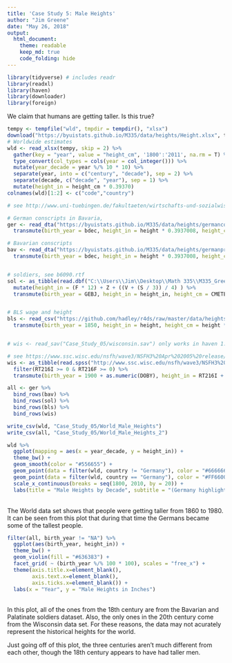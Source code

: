 ```yaml
---
title: 'Case Study 5: Male Heights'
author: "Jim Greene"
date: "May 26, 2018"
output: 
  html_document:
    theme: readable
    keep_md: true
    code_folding: hide
---
```


```r
library(tidyverse) # includes readr
library(readxl)
library(haven)
library(downloader)
library(foreign)
```

We claim that humans are getting taller. Is this true?

```r
tempy <- tempfile("wld", tmpdir = tempdir(), "xlsx")
download("https://byuistats.github.io/M335/data/heights/Height.xlsx", tempy, mode = "wb")
# Worldwide estimates
wld <- read_xlsx(tempy, skip = 2) %>% 
  gather(key = "year", value = "height_cm", '1800':'2011', na.rm = T) %>%
  type_convert(col_types = cols(year = col_integer())) %>% 
  mutate(year_decade = year %/% 10 * 10) %>% 
  separate(year, into = c("century", "decade"), sep = 2) %>% 
  separate(decade, c("decade", "year"), sep = 1) %>% 
  mutate(height_in = height_cm * 0.39370)
colnames(wld)[1:2] <- c("code","country")
```

```r
# see http://www.uni-tuebingen.de/fakultaeten/wirtschafts-und-sozialwissenschaftliche-fakultaet/faecher/wirtschaftswissenschaft/lehrstuehle/volkswirtschaftslehre/wirtschaftsgeschichte/data-hub-height.html

# German conscripts in Bavaria, 
ger <- read_dta("https://byuistats.github.io/M335/data/heights/germanconscr.dta") %>% 
  transmute(birth_year = bdec, height_in = height * 0.3937008, height_cm = height, study_id = as.character(c(1001:2382)))

# Bavarian conscripts
bav <- read_dta("https://byuistats.github.io/M335/data/heights/germanprison.dta") %>% 
  transmute(birth_year = bdec, height_in = height * 0.3937008, height_cm = height, study_id = as.character(c(3001:3477)))


# soldiers, see b6090.rtf
sol <- as_tibble(read.dbf("C:\\Users\\Jim\\Desktop\\Math 335\\M335_Greene_Jim_\\Case_Study_05\\B6090.DBF")) %>% 
  mutate(height_in = (F * 12) + Z + ((V + (S / 3)) / 4) ) %>% 
  transmute(birth_year = GEBJ, height_in = height_in, height_cm = CMETER, study_id = as.character(RECNO))


# BLS wage and height
bls <- read_csv("https://github.com/hadley/r4ds/raw/master/data/heights.csv") %>% 
  transmute(birth_year = 1850, height_in = height, height_cm = height * 0.39370, study_id = as.character(c(50001:51192)))


# wis <- read_sav("Case_Study_05/wisconsin.sav") only works in haven 1.1.0

# see https://www.ssc.wisc.edu/nsfh/wave3/NSFH3%20Apr%202005%20release/Nsfh3main04202005.CBK
wis <- as_tibble(read.spss("http://www.ssc.wisc.edu/nsfh/wave3/NSFH3%20Apr%202005%20release/main05022005.sav", to.data.frame = T)) %>% 
  filter(RT216I >= 0 & RT216F >= 0) %>% 
  transmute(birth_year = 1900 + as.numeric(DOBY), height_in = RT216I + (RT216F * 12), height_cm = (RT216I + (RT216F * 12)) * 0.39370, study_id = as.character(CASEID))
```

```r
all <- ger %>% 
  bind_rows(bav) %>% 
  bind_rows(sol) %>% 
  bind_rows(bls) %>% 
  bind_rows(wis)
```

```r
write_csv(wld, "Case_Study_05/World_Male_Heights")
write_csv(all, "Case_Study_05/World_Male_Heights_2")
```

```r
wld %>% 
  ggplot(mapping = aes(x = year_decade, y = height_in)) +
  theme_bw() +
  geom_smooth(color = "#556655") +
  geom_point(data = filter(wld, country != "Germany"), color = "#666666") +
  geom_point(data = filter(wld, country == "Germany"), color = "#FF6600", size = 2) +
  scale_x_continuous(breaks = seq(1800, 2010, by = 20)) +
  labs(title = "Male Heights by Decade", subtitle = "(Germany highlighted)", x = "Decade", y = "Height in Inches")
```
</br>
The World data set shows that people were getting taller from 1860 to 1980. It can be seen from this plot that during that time the Germans became some of the tallest people.


```r
filter(all, birth_year != "NA") %>% 
  ggplot(aes(birth_year, height_in)) +
  theme_bw() +
  geom_violin(fill = "#636383") +
  facet_grid( ~ (birth_year %/% 100 * 100), scales = "free_x") +
  theme(axis.title.x=element_blank(),
        axis.text.x=element_blank(),
        axis.ticks.x=element_blank()) +
  labs(x = "Year", y = "Male Heights in Inches")
```
</br>
In this plot, all of the ones from the 18th century are from the Bavarian and Palatinate soldiers dataset. Also, the only ones in the 20th century come from the Wisconsin data set. For these reasons, the data may not acurately represent the historical heights for the world.

Just going off of this plot, the three centuries aren't much different from each other, though the 18th century appears to have had taller men.